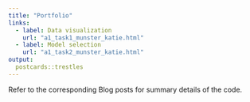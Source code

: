 ```yaml
---
title: "Portfolio"
links:
  - label: Data visualization
    url: "a1_task1_munster_katie.html"
  - label: Model selection
    url: "a1_task2_munster_katie.html"
output:
  postcards::trestles
---
```


Refer to the corresponding Blog posts for summary details of the code.
